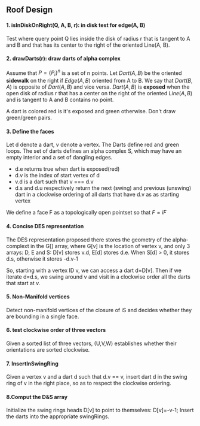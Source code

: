 ## Roof Design

#### 1. isInDiskOnRight(Q, A, B, r): in disk test for edge(A, B)

Test where query point Q lies inside the disk of radius r that is tangent to A and B and that has its center to the right 
of the oriented Line(A, B).

#### 2. drawDarts(r): draw darts of alpha complex

Assume that $P=\{P_{i}\}^{n}$ is a set of n points. Let $Dart(A,B)$ be the oriented **sidewalk** on the right if $Edge(A,B)$
oriented from A to B. We say that $Dart(B,A)$ is opposite of $Dart(A,B)$ and vice versa.  $Dart(A,B)$ is **exposed** 
when the open disk of radius r that has a center on the right of the oriented $Line(A,B)$ and is tangent 
to A and B contains no point.

A dart is colored red is it's exposed and green otherwise. Don't draw green/green pairs.

#### 3. Define the faces

Let d denote a dart, v denote a vertex. The Darts define red and green loops. The set of darts defines an alpha complex
S, which may have an empty interior and a set of dangling edges. 

- d.e returns true when dart is exposed(red)
- d.v is the index of start vertex of d
- v.d is a dart such that v === d.v
- d.s and d.u respectively return the next (swing) and previous (unswing) dart in a clockwise ordering of all darts 
that have d.v as as starting vertex

We define a face F as a topologically open pointset so that $F=iF$


#### 4. Concise DES representation

The DES representation proposed there stores the geometry of the alpha-complext in the G[] array, where G[v] 
is the location of vertex v, and only 3 arrays: D, E and S: D[v] stores v.d, E[d] stores d.e. When S[d] > 0,
it stores d.s, otherwise it stores -d.v-1

So, starting with a vertex ID v, we can access a dart d=D[v]. Then if we iterate d=d.s, we swing around v and visit in
a clockwise order all the darts that start at v.

#### 5. Non-Manifold vertices

Detect non-manifold vertices of the closure of iS and decides whether they are bounding in a single face.

#### 6. test clockwise order of three vectors

Given a sorted list of three vectors, (U,V,W) establishes whether their orientations are sorted clockwise.

#### 7. InsertInSwingRing

Given a vertex v and a dart d such that d.v == v, insert dart d in the swing ring of v in the right place, 
so as to respect the clockwise ordering.

#### 8.Comput the D&S array

Initialize the swing rings heads D[v] to point to themselves: D[v]=-v-1; Insert the darts into the appropriate 
swingRings. 